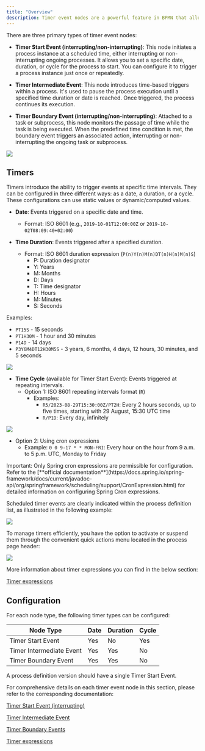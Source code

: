 ```yaml
---
title: "Overview"
description: Timer event nodes are a powerful feature in BPMN that allow you to introduce time-based behavior into your processes. These nodes enable you to trigger specific actions or events at predefined time intervals, durations, or cycles. With timer event nodes, you can design processes that respond to time-related conditions, ensuring smoother workflow execution and enhanced automation."
---
```


There are three primary types of timer event nodes:

* **Timer Start Event (interrupting/non-interrupting)**: This node initiates a process instance at a scheduled time, either interrupting or non-interrupting ongoing processes. It allows you to set a specific date, duration, or cycle for the process to start. You can configure it to trigger a process instance just once or repeatedly.

* **Timer Intermediate Event**: This node introduces time-based triggers within a process. It's used to pause the process execution until a specified time duration or date is reached. Once triggered, the process continues its execution.

* **Timer Boundary Event (interrupting/non-interrupting)**: Attached to a task or subprocess, this node monitors the passage of time while the task is being executed. When the predefined time condition is met, the boundary event triggers an associated action, interrupting or non-interrupting the ongoing task or subprocess.


![](https://s3.eu-west-1.amazonaws.com/docx.flowx.ai/release34/timer_events.png)

## Timers

Timers introduce the ability to trigger events at specific time intervals. They can be configured in three different ways: as a date, a duration, or a cycle. These configurations can use static values or dynamic/computed values.

- **Date**: Events triggered on a specific date and time.
  - Format: ISO 8601 (e.g., `2019-10-01T12:00:00Z` or `2019-10-02T08:09:40+02:00`)

- **Time Duration**: Events triggered after a specified duration.
  - Format: ISO 8601 duration expression (`P(n)Y(n)M(n)DT(n)H(n)M(n)S`)
    - P: Duration designator
    - Y: Years
    - M: Months
    - D: Days
    - T: Time designator
    - H: Hours
    - M: Minutes
    - S: Seconds


Examples:
*  `PT15S` - 15 seconds
* `PT1H30M` - 1 hour and 30 minutes
*  `P14D` - 14 days
* `P3Y6M4DT12H30M5S` - 3 years, 6 months, 4 days, 12 hours, 30 minutes, and 5 seconds

![](https://s3.eu-west-1.amazonaws.com/docx.flowx.ai/release34/timer_events_duration_date.gif)

- **Time Cycle** (available for Timer Start Event): Events triggered at repeating intervals.
  - Option 1: ISO 8601 repeating intervals format (`R`)
    - Examples:
      - `R5/2023-08-29T15:30:00Z/PT2H`: Every 2 hours seconds, up to five times, starting with 29 August, 15:30 UTC time
      - `R/P1D`: Every day, infinitely

![](https://s3.eu-west-1.amazonaws.com/docx.flowx.ai/release34/timer_start_cycle.gif)

  - Option 2: Using cron expressions
    - Example: `0 0 9-17 * * MON-FRI`: Every hour on the hour from 9 a.m. to 5 p.m. UTC, Monday to Friday


<Warning>
Important: Only Spring cron expressions are permissible for configuration. Refer to the [**official documentation**](https://docs.spring.io/spring-framework/docs/current/javadoc-api/org/springframework/scheduling/support/CronExpression.html) for detailed information on configuring Spring Cron expressions.
</Warning>

Scheduled timer events are clearly indicated within the process definition list, as illustrated in the following example:

![](https://s3.eu-west-1.amazonaws.com/docx.flowx.ai/release34/process_with_scheduled_timer.png)

To manage timers efficiently, you have the option to activate or suspend them through the convenient quick actions menu located in the process page header:

![](https://s3.eu-west-1.amazonaws.com/docx.flowx.ai/release34/activate_suspend_timer.gif)

More information about timer expressions you can find in the below section:

[Timer expressions](timer-expressions.md)

## Configuration

For each node type, the following timer types can be configured:

| Node Type               | Date | Duration | Cycle |
|-------------------------|------|----------|-------|
| Timer Start Event       | Yes  | No       | Yes   |
| Timer Intermediate Event| Yes  | Yes      | No    |
| Timer Boundary Event    | Yes  | Yes      | No    |



<Warning>
A process definition version should have a single Timer Start Event.
</Warning>

For comprehensive details on each timer event node in this section, please refer to the corresponding documentation:

[Timer Start Event (interrupting)](./timer-start-event.md)

[Timer Intermediate Event](./timer-intermediate-event.md)

[Timer Boundary Events](./timer-boundary-event.md)

[Timer expressions](./timer-expressions.md)



